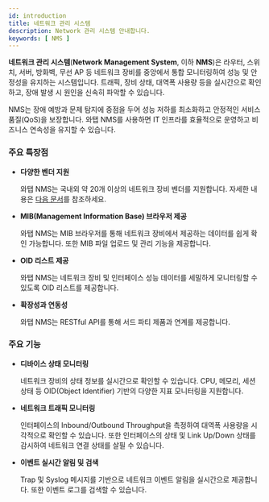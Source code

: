 ```yaml
---
id: introduction
title: 네트워크 관리 시스템
description: Network 관리 시스템 안내합니다. 
keywords: [ NMS ]
---
```


**네트워크 관리 시스템**(**Network Management System**, 이하 **NMS**)은 라우터, 스위치, 서버, 방화벽, 무선 AP 등 네트워크 장비를 중앙에서 통합 모니터링하여 성능 및 안정성을 유지하는 시스템입니다. 트래픽, 장비 상태, 대역폭 사용량 등을 실시간으로 확인하고, 장애 발생 시 원인을 신속히 파악할 수 있습니다.  

NMS는 장애 예방과 문제 탐지에 중점을 두어 성능 저하를 최소화하고 안정적인 서비스 품질(QoS)을 보장합니다. 와탭 NMS를 사용하면 IT 인프라를 효율적으로 운영하고 비즈니스 연속성을 유지할 수 있습니다.



### 주요 특장점

* **다양한 벤더 지원**

  와탭 NMS는 국내외 약 20개 이상의 네트워크 장비 벤더를 지원합니다. 자세한 내용은 [다음 문서](/nms/supported-spec#supported-mib)를 참조하세요.

* **MIB(Management Information Base) 브라우저 제공**

  와탭 NMS는 MIB 브라우저를 통해 네트워크 장비에서 제공하는 데이터를 쉽게 확인 가능합니다. 또한 MIB 파일 업로드 및 관리 기능을 제공합니다. 

* **OID 리스트 제공**

  와탭 NMS는 네트워크 장비 및 인터페이스 성능 데이터를 세밀하게 모니터링할 수 있도록 OID 리스트를 제공합니다. 

* **확장성과 연동성**

  와탭 NMS는 RESTful API를 통해 서드 파티 제품과 연계를 제공합니다. 


### 주요 기능

* **디바이스 상태 모니터링**

  네트워크 장비의 상태 정보를 실시간으로 확인할 수 있습니다. CPU, 메모리, 세션 상태 등 OID(Object Identifier) 기반의 다양한 지표 모니터링을 지원합니다. 

* **네트워크 트래픽 모니터링** 

  인터페이스의 Inbound/Outbound Throughput을 측정하여 대역폭 사용량을 시각적으로 확인할 수 있습니다. 또한 인터페이스의 상태 및 Link Up/Down 상태를 감시하여 네트워크 연결 상태를 살필 수 있습니다. 
    
* **이벤트 실시간 알림 및 검색**

  Trap 및 Syslog 메시지를 기반으로 네트워크 이벤트 알림을 실시간으로 제공합니다. 또한 이벤트 로그를 검색할 수 있습니다. 
    
